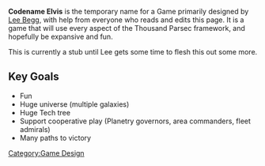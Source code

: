 '''Codename Elvis''' is the temporary name for a Game primarily designed by [[User:Lee Begg|Lee Begg]], with help from everyone who reads and edits this page.  It is a game that will use every aspect of the Thousand Parsec framework, and hopefully be expansive and fun.

This is currently a stub until Lee gets some time to flesh this out some more.

== Key Goals ==
* Fun
* Huge universe (multiple galaxies)
* Huge Tech tree
* Support cooperative play (Planetry governors, area commanders, fleet admirals)
* Many paths to victory

[[Category:Game Design]]

